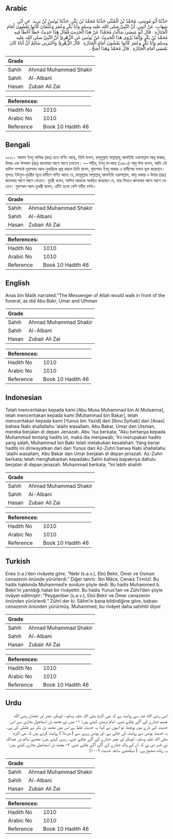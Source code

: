 ## Arabic


<div dir="rtl" lang="ar" style={{fontSize:'larger',backgroundColor:'#f8f9fa',padding:20}}>
حَدَّثَنَا أَبُو مُوسَى، مُحَمَّدُ بْنُ الْمُثَنَّى حَدَّثَنَا مُحَمَّدُ بْنُ بَكْرٍ، حَدَّثَنَا يُونُسُ بْنُ يَزِيدَ، عَنِ ابْنِ شِهَابٍ، عَنْ أَنَسٍ، أَنَّ النَّبِيَّ صلى الله عليه وسلم وَأَبَا بَكْرٍ وَعُمَرَ وَعُثْمَانَ كَانُوا يَمْشُونَ أَمَامَ الْجَنَازَةِ ‏.‏ قَالَ أَبُو عِيسَى سَأَلْتُ مُحَمَّدًا عَنْ هَذَا الْحَدِيثِ فَقَالَ هَذَا حَدِيثٌ خَطَأٌ أَخْطَأَ فِيهِ مُحَمَّدُ بْنُ بَكْرٍ وَإِنَّمَا يُرْوَى هَذَا الْحَدِيثُ عَنْ يُونُسَ عَنِ الزُّهْرِيِّ أَنَّ النَّبِيَّ صلى الله عليه وسلم وَأَبَا بَكْرٍ وَعُمَرَ كَانُوا يَمْشُونَ أَمَامَ الْجَنَازَةِ ‏.‏ قَالَ الزُّهْرِيُّ وَأَخْبَرَنِي سَالِمٌ أَنَّ أَبَاهُ كَانَ يَمْشِي أَمَامَ الْجَنَازَةِ ‏.‏ قَالَ مُحَمَّدٌ وَهَذَا أَصَحُّ ‏.‏
</div>
<div style={{backgroundColor:'#f8f9fa',padding:20, marginBottom: 10}}><table> <thead> <tr> <th>Grade</th> <th></th> </tr> </thead> <tbody> <tr><td>Sahih</td><td>Ahmad Muhammad Shakir</td></tr><tr><td>Sahih</td><td>Al-Albani</td></tr><tr><td>Hasan</td><td>Zubair Ali Zai</td></tr></tbody></table><table> <thead> <tr> <th>References:</th> <th></th> </tr> </thead> <tbody><tr><td>Hadith No</td><td>1010</td></tr><tr><td>Arabic No</td><td>1010</td></tr><tr><td>Reference</td><td>Book 10 Hadith 46</td></tr></tbody></table></div>

## Bengali


<div dir="ltr" lang="bn" style={{fontSize:'larger',backgroundColor:'#f8f9fa',padding:20}}>
১০১০। আনাস ইবনু মালিক (রাঃ) হতে বর্ণিত আছে, তিনি বলেন, রাসূলুল্লাহ সাল্লাল্লাহু আলাইহি ওয়াসাল্লাম আবূ বাকার, উমার এবং উসমান (রাঃ) জানাযার আগে আগে চলতেন। — সহীহ, ইবনু মা-জাহ (১৪৮৩) আবু ঈসা বলেন, আমি এই হাদিস সম্পর্কে মুহাম্মাদ আল-বুখারিকে প্রশ্ন করলে তিনি বলেন, মুহাম্মাদ ইবনু বাকার এ হাদীসের সনদে ভুল করেছেন। মূলতঃ ইউনুস-যুহরীর সূত্রে হাদীসে বর্ণিত আছে যে, রাসূলুল্লাহ সাল্লাল্লাহু আলাইহি ওয়াসাল্লাম, আবু বাকার ও উমার (রাঃ) জানাযার আগে আগে যেতেন। যুহরী বলেন, সালিম আমাকে অবহিত করেছেন যে, তার পিতাও জানাযার আগে আগে যেতেন। মুহাম্মাদ আল-বুখারী বলেন, এটিই হলো বেশি সহীহ বর্ণনা।
</div>
<div style={{backgroundColor:'#f8f9fa',padding:20, marginBottom: 10}}><table> <thead> <tr> <th>Grade</th> <th></th> </tr> </thead> <tbody> <tr><td>Sahih</td><td>Ahmad Muhammad Shakir</td></tr><tr><td>Sahih</td><td>Al-Albani</td></tr><tr><td>Hasan</td><td>Zubair Ali Zai</td></tr></tbody></table><table> <thead> <tr> <th>References:</th> <th></th> </tr> </thead> <tbody><tr><td>Hadith No</td><td>1010</td></tr><tr><td>Arabic No</td><td>1010</td></tr><tr><td>Reference</td><td>Book 10 Hadith 46</td></tr></tbody></table></div>

## English


<div dir="ltr" lang="en" style={{fontSize:'larger',backgroundColor:'#f8f9fa',padding:20}}>
Anas bin Malik narrated:"The Messenger of Allah would walk in front of the funeral, as did Abu Bakr, Umar and Uthman
</div>
<div style={{backgroundColor:'#f8f9fa',padding:20, marginBottom: 10}}><table> <thead> <tr> <th>Grade</th> <th></th> </tr> </thead> <tbody> <tr><td>Sahih</td><td>Ahmad Muhammad Shakir</td></tr><tr><td>Sahih</td><td>Al-Albani</td></tr><tr><td>Hasan</td><td>Zubair Ali Zai</td></tr></tbody></table><table> <thead> <tr> <th>References:</th> <th></th> </tr> </thead> <tbody><tr><td>Hadith No</td><td>1010</td></tr><tr><td>Arabic No</td><td>1010</td></tr><tr><td>Reference</td><td>Book 10 Hadith 46</td></tr></tbody></table></div>

## Indonesian


<div dir="ltr" lang="id" style={{fontSize:'larger',backgroundColor:'#f8f9fa',padding:20}}>
Telah menceritakan kepada kami [Abu Musa Muhammad bin Al Mutsanna], telah menceritakan kepada kami [Muhammad bin Bakar], telah menceritakan kepada kami [Yunus bin Yazid] dari [Ibnu Syihab] dari [Anas] bahwa Nabi shallallahu 'alaihi wasallam, Abu Bakar, Umar dan Utsman, mereka berjalan di depan Jenazah. Abu 'Isa berkata; "Aku bertanya kepada Muhammad tentang hadits ini, maka dia menjawab; 'Ini merupakan hadits yang salah, Muhammad bin Bakr telah melakukan kesalahan. Yang benar hadits ini diriwayatkan dari dari Yunus dari Az-Zuhri banwa Nabi shallallahu 'alaihi wasallam, Abu Bakar dan Umar berjalan di depan jenazah. Az-Zuhri berkata; telah menghabarkan kepadaku Salim bahwa bapaknya dahulu berjalan di depan jenazah. Muhammad berkata; "Ini lebih shahih
</div>
<div style={{backgroundColor:'#f8f9fa',padding:20, marginBottom: 10}}><table> <thead> <tr> <th>Grade</th> <th></th> </tr> </thead> <tbody> <tr><td>Sahih</td><td>Ahmad Muhammad Shakir</td></tr><tr><td>Sahih</td><td>Al-Albani</td></tr><tr><td>Hasan</td><td>Zubair Ali Zai</td></tr></tbody></table><table> <thead> <tr> <th>References:</th> <th></th> </tr> </thead> <tbody><tr><td>Hadith No</td><td>1010</td></tr><tr><td>Arabic No</td><td>1010</td></tr><tr><td>Reference</td><td>Book 10 Hadith 46</td></tr></tbody></table></div>

## Turkish


<div dir="ltr" lang="tr" style={{fontSize:'larger',backgroundColor:'#f8f9fa',padding:20}}>
Enes (r.a.)’den rivâyete göre, “Nebi (s.a.v.), Ebû Bekir, Ömer ve Osman cenazenin önünde yürürlerdi.” Diğer tahric: İbn Mâce, Cenaiz Tirmîzî: Bu hadis hakkında Muhammed’e sordum şöyle dedi: Bu hadis Muhammed b. Bekir’in yanıldığı hatalı bir rivâyettir. Bu hadis Yunus’tan ve Zührî’den şöyle rivâyet edilmiştir: “Peygamber (s.a.v.), Ebû Bekir ve Ömer cenazenin önünden yürürlerdi.” Zührî der ki: Sâlim’in bana bildirdiğine göre, babası cenazenin önünden yürürmüş. Muhammed, bu rivâyet daha sahihtir diyor
</div>
<div style={{backgroundColor:'#f8f9fa',padding:20, marginBottom: 10}}><table> <thead> <tr> <th>Grade</th> <th></th> </tr> </thead> <tbody> <tr><td>Sahih</td><td>Ahmad Muhammad Shakir</td></tr><tr><td>Sahih</td><td>Al-Albani</td></tr><tr><td>Hasan</td><td>Zubair Ali Zai</td></tr></tbody></table><table> <thead> <tr> <th>References:</th> <th></th> </tr> </thead> <tbody><tr><td>Hadith No</td><td>1010</td></tr><tr><td>Arabic No</td><td>1010</td></tr><tr><td>Reference</td><td>Book 10 Hadith 46</td></tr></tbody></table></div>

## Urdu


<div dir="rtl" lang="ur" style={{fontSize:'larger',backgroundColor:'#f8f9fa',padding:20}}>
انس رضی الله عنہ سے روایت ہے کہ نبی اکرم صلی اللہ علیہ وسلم ، ابوبکر، عمر اور عثمان رضی الله عنہم جنازے کے آگے چلتے تھے۔ امام ترمذی کہتے ہیں: ۱- میں نے محمد بن اسماعیل بخاری سے اس حدیث کے بارے میں پوچھا، تو انہوں نے کہا: یہ حدیث غلط ہے اس میں محمد بن بکر نے غلطی کی ہے۔ یہ حدیث یونس سے روایت کی جاتی ہے، اور یونس زہری سے ( مرسلاً ) روایت کرتے ہیں کہ نبی اکرم صلی اللہ علیہ وسلم ، ابوبکر اور عمر جنازے کے آگے چلتے تھے۔ زہری کہتے ہیں: مجھے سالم بن عبداللہ نے خبر دی ہے کہ ان کے والد جنازے کے آگے آگے چلتے تھے، ۲- محمد بن اسماعیل بخاری کہتے ہیں: یہ زیادہ صحیح ہے۔ ( دیکھئیے سابقہ حدیث ۱۰۰۹)
</div>
<div style={{backgroundColor:'#f8f9fa',padding:20, marginBottom: 10}}><table> <thead> <tr> <th>Grade</th> <th></th> </tr> </thead> <tbody> <tr><td>Sahih</td><td>Ahmad Muhammad Shakir</td></tr><tr><td>Sahih</td><td>Al-Albani</td></tr><tr><td>Hasan</td><td>Zubair Ali Zai</td></tr></tbody></table><table> <thead> <tr> <th>References:</th> <th></th> </tr> </thead> <tbody><tr><td>Hadith No</td><td>1010</td></tr><tr><td>Arabic No</td><td>1010</td></tr><tr><td>Reference</td><td>Book 10 Hadith 46</td></tr></tbody></table></div>